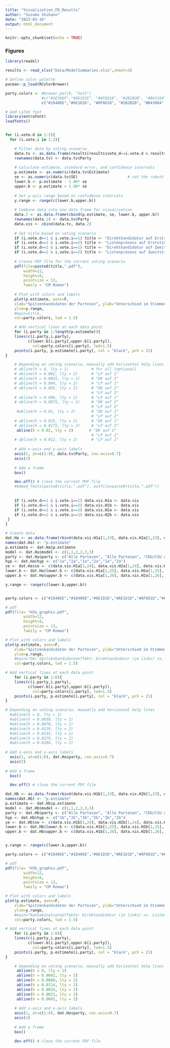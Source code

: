 ```yaml
---
title: "Visualization_FD_Results"
author: "Susumu Shikano"
date: "2023-03-16"
output: html_document
---
```


```r
knitr::opts_chunk$set(echo = TRUE)
```




### Figures

```r
library(readxl)

results <- read_xlsx("Data/ModelSummaries.xlsx",sheet=3)

```


```r
# Define color palette
pacman::p_load(RColorBrewer)

party.colors <- #brewer.pal(9, "Set2")
                #c("#1E366F","#6D1E1E", "#6F6D1E", "#2B2B2B", "#B43104","#B5A200", "#993366","#3E6F2D", "#005F6B")
                c("#1D406E","#6E1D1D", "#6F6D1D", "#2B2B2B", "#B43004","#B59F00", "#9F3A62","#3E6E2C", "#005F6A")

# Add LaTeX font
library(extrafont)
loadfonts()


for (i.vote.d in 1:2){
  for (i.vote.i in 1:2){

    # Filter data by voting scenario
    data.tv <- as.data.frame(results[results$vote_d==i.vote.d & results$vote_i==i.vote.i & !is.na(results$vote_i),])
    rownames(data.tv) <- data.tv$Party
    
    # Calculate estimate, standard error, and confidence intervals
    p.estimate <- as.numeric(data.tv$Estimate)
    se <- as.numeric(data.tv$SE)                      # not the robust SE!!!
    lower.b <- p.estimate - 1.96* se
    upper.b <- p.estimate + 1.96* se
    
    # Set y-axis range based on confidence intervals
    y.range <- range(c(lower.b,upper.b))
    
    # Combine data into one data frame for visualization
    data.2 <- as.data.frame(cbind(p.estimate, se, lower.b, upper.b))
    rownames(data.2) <- data.tv$Party
    data.vis <- cbind(data.tv, data.2)
    
    # Set title based on voting scenario
    if (i.vote.d==1 & i.vote.i==1) title <- "Direktkandidatur auf Erststimmenergebnis"
    if (i.vote.d==1 & i.vote.i==2) title <- "Listenpräsenz auf Erststimmenergebnis"
    if (i.vote.d==2 & i.vote.i==1) title <- "Direktkandidatur auf Zweitstimmenergebnis"
    if (i.vote.d==2 & i.vote.i==2) title <- "Listenpräsenz auf Zweitstimmenergebnis"
    
    # Create PDF file for the current voting scenario
    pdf(file=paste0(title,".pdf"),
        width=12,
        height=9,
        pointsize = 13,
        family = "CM Roman")
    
    # Plot with colors and labels
    plot(p.estimate, axes=F,
    xlab="Spitzenkandidaten der Parteien", ylab="Unterschied im Stimmenanteil",
    ylim=y.range,
    #main=title,
    col=party.colors, lwd = 1.5)

    # Add vertical lines at each data point
    for (i.party in 1:length(p.estimate)){
    lines(c(i.party,i.party),
          c(lower.b[i.party],upper.b[i.party]),
            col=party.colors[i.party], lwd=1.5)
    points(i.party, p.estimate[i.party], col = "black", pch = 21)
}

    # Depending on voting scenario, manually add horizontal help lines
    # abline(h = 0, lty = 1)          # for all (optional)
    # abline(h = 0.002, lty = 2)      # "LP auf 1"
    # abline(h = 0.0025, lty = 2)     # "DK auf 2"
    # abline(h = 0.004, lty = 2)      # "LP auf 1"
    # abline(h = 0.005, lty = 2)      # "DK auf 2" 
                                      # "LP auf 2"
    # abline(h = 0.006, lty = 2)      # "LP auf 1"
    # abline(h = 0.0075, lty = 2)     # "DK auf 2" 
                                      # "LP auf 2"
     #abline(h = 0.01, lty = 2)       # "DK auf 1"
                                      # "LP auf 2"
    # abline(h = 0.015, lty = 2)      # "DK auf 1"
    # abline(h = 0.0175, lty = 2)     # "LP auf 2"
     abline(h = 0.02, lty = 2)       # "DK auf 1" 
                                      # "LP auf 2"
    # abline(h = 0.012, lty = 2)      # "LP auf 1" 
    
    # Add x-axis and y-axis labels
    axis(1, at=c(1:9), data.tv$Party, cex.axis=0.7)
    axis(2)
    
    # Add a frame
    box()

    dev.off() # close the current PDF file
    #embed_fonts(paste0(title,".pdf"), outfile=paste0(title,".pdf"))
    
    
    if (i.vote.d==1 & i.vote.i==1) data.vis.H1a <- data.vis
    if (i.vote.d==1 & i.vote.i==2) data.vis.H1b <- data.vis
    if (i.vote.d==2 & i.vote.i==2) data.vis.H2a <- data.vis
    if (i.vote.d==2 & i.vote.i==1) data.vis.H2b <- data.vis
 }
}
```


```r
# Create data
dat.Ha <- as.data.frame(rbind(data.vis.H1a[1,23], data.vis.H2a[1,23], data.vis.H1a[2,23], data.vis.H2a[2,23],data.vis.H1a[3,23], data.vis.H2a[3,23]))
names(dat.Ha) <- "p.estimate"
p.estimate <- dat.Ha$p.estimate
model <- dat.Ha$model <- c(1,1,2,2,3,3)
party <- dat.Ha$party <- c("Alle Parteien", "Alle Parteien", "CDU/CSU und SPD", "CDU/CSU und SPD", "Kleinere Parteien", "Kleinere Parteien")
hyp <- dat.Ha$hyp <- c("1a","2a","1a","2a","1a","2a")
se <- dat.Ha$se <- c(data.vis.H1a[1,24], data.vis.H2a[1,24], data.vis.H1a[2,24], data.vis.H2a[2,24],data.vis.H1a[3,24], data.vis.H2a[3,24])
lower.b <- dat.Ha$lower.b <- c(data.vis.H1a[1,25], data.vis.H2a[1,25], data.vis.H1a[2,25], data.vis.H2a[2,25],data.vis.H1a[3,25], data.vis.H2a[3,25])
upper.b <- dat.Ha$upper.b <- c(data.vis.H1a[1,26], data.vis.H2a[1,26], data.vis.H1a[2,26], data.vis.H2a[2,26],data.vis.H1a[3,26], data.vis.H2a[3,26])

y.range <- range(c(lower.b,upper.b))


party.colors <- c("#1D406E","#1D406E","#6E1D1D","#6E1D1D","#6F6D1D","#6F6D1D")

# pdf
pdf(file= "H3a_graphix.pdf",
        width=12,
        height=9,
        pointsize = 13,
        family = "CM Roman")

# Plot with colors and labels
plot(p.estimate, axes=F,
    xlab="Spitzenkandidaten der Parteien", ylab="Unterschied im Stimmenanteil",
    ylim=y.range,
    #main="Der Spitzenkandidateneffekt: Direktandidatur (je links) vs. Listenpräsenz (je rechts)",
    col=party.colors, lwd = 1.5)

# Add vertical lines at each data point
    for (i.party in 1:6){
    lines(c(i.party,i.party),
          c(lower.b[i.party],upper.b[i.party]),
            col=party.colors[i.party], lwd=1.5)
    points(i.party, p.estimate[i.party], col = "black", pch = 21)
}

# Depending on voting scenario, manually add horizontal help lines
  #abline(h = 0, lty = 1)
  #abline(h = 0.0038, lty = 2)
  #abline(h = 0.0070, lty = 2)
  #abline(h = 0.0139, lty = 2)
  #abline(h = 0.0145, lty = 2)
  #abline(h = 0.0179, lty = 2)
  #abline(h = 0.0186, lty = 2)
     
# Add x-axis and y-axis labels
  axis(1, at=c(1:6), dat.Ha$party, cex.axis=0.7)
  axis(2)
    
# Add a frame
  box()

  dev.off() # close the current PDF file
```



```r
dat.Hb <- as.data.frame(rbind(data.vis.H1b[1,23], data.vis.H2b[1,23], data.vis.H1b[2,23], data.vis.H2b[2,23], data.vis.H1b[3,23], data.vis.H2b[3,23]))
names(dat.Hb) <- "p.estimate"
p.estimate <- dat.Hb$p.estimate
model <- dat.Hb$model <- c(1,1,2,2,3,3)
party <- dat.Hb$party <- c("Alle Parteien", "Alle Parteien", "CDU/CSU und SPD", "CDU/CSU und SPD", "Kleinere Parteien", "Kleinere Parteien")
hyp <- dat.Hb$hyp <- c("1b","2b","1b","2b","1b","2b")
se <- dat.Hb$se <- c(data.vis.H1b[1,24], data.vis.H2b[1,24], data.vis.H1b[2,24], data.vis.H2b[2,24], data.vis.H1b[3,24], data.vis.H2b[3,24])
lower.b <- dat.Hb$lower.b <- c(data.vis.H1b[1,25], data.vis.H2b[1,25], data.vis.H1b[2,25], data.vis.H2b[2,25], data.vis.H1b[3,25], data.vis.H2b[3,25])
upper.b <- dat.Hb$upper.b <- c(data.vis.H1b[1,26], data.vis.H2b[1,26], data.vis.H1b[2,26], data.vis.H2b[2,26], data.vis.H1b[3,26], data.vis.H2b[3,26])


y.range <- range(c(lower.b,upper.b))

party.colors <- c("#1D406E","#1D406E","#6E1D1D","#6E1D1D","#6F6D1D","#6F6D1D")

# pdf
pdf(file= "H3b_graphix.pdf",
        width=12,
        height=9,
        pointsize = 13,
        family = "CM Roman")

# Plot with colors and labels
plot(p.estimate, axes=F,
    xlab="Spitzenkandidaten der Parteien", ylab="Unterschied im Stimmenanteil",
    ylim=y.range,
    #main="Kontaminationseffekte: Direktandidatur (je links) vs. Listenpräsenz (je rechts)",
    col=party.colors, lwd = 1.5)

# Add vertical lines at each data point
    for (i.party in 1:6){
    lines(c(i.party,i.party),
          c(lower.b[i.party],upper.b[i.party]),
            col=party.colors[i.party], lwd=1.5)
    points(i.party, p.estimate[i.party], col = "black", pch = 21)
}

    # Depending on voting scenario, manually add horizontal help lines
     abline(h = 0, lty = 1)
     abline(h = 0.0042, lty = 2)
     abline(h = 0.0060, lty = 2)
     abline(h = 0.0114, lty = 2)
     abline(h = 0.0034, lty = 2)
     abline(h = 0.0021, lty = 2)
     abline(h = 0.0065, lty = 2)
    
    # Add x-axis and y-axis labels
    axis(1, at=c(1:6), dat.Ha$party, cex.axis=0.7)
    axis(2)
    
    # Add a frame
    box()

    dev.off() # close the current PDF file

```



